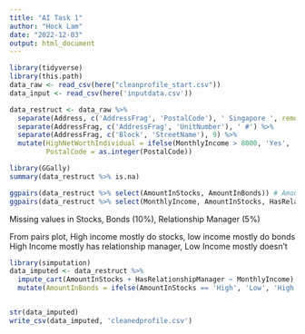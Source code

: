 ```yaml
---
title: "AI Task 1"
author: "Hock Lam"
date: "2022-12-03"
output: html_document
---
```

```r
library(tidyverse)
library(this.path)
data_raw <- read_csv(here("cleanprofile_start.csv"))
data_input <- read_csv(here('inputdata.csv'))

data_restruct <- data_raw %>%
  separate(Address, c('AddressFrag', 'PostalCode'), ' Singapore ', remove = F) %>%
  separate(AddressFrag, c('AddressFrag', 'UnitNumber'), ' #') %>%
  separate(AddressFrag, c('Block', 'StreetName'), 9) %>%
  mutate(HighNetWorthIndividual = ifelse(MonthlyIncome > 8000, 'Yes', 'No'),
         PostalCode = as.integer(PostalCode))
```

```r
library(GGally)
summary(data_restruct %>% is.na)

ggpairs(data_restruct %>% select(AmountInStocks, AmountInBonds)) # AmountInStocks = opposite of AmountInBonds
ggpairs(data_restruct %>% select(MonthlyIncome, AmountInStocks, HasRelationshipManager, HighNetWorthIndividual))
```
Missing values in Stocks, Bonds (10%), Relationship Manager (5%)

From pairs plot,
High income mostly do stocks, low income mostly do bonds
High Income mostly has relationship manager, Low Income mostly doesn't

```r
library(simputation)
data_imputed <- data_restruct %>% 
  impute_cart(AmountInStocks + HasRelationshipManager ~ MonthlyIncome) %>%
  mutate(AmountInBonds = ifelse(AmountInStocks == 'High', 'Low', 'High'))


str(data_imputed)
write_csv(data_imputed, 'cleanedprofile.csv')
```